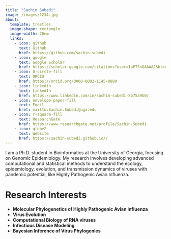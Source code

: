 ```yaml
---
title: "Sachin Subedi"
image: /images/1234.jpg
about: 
  template: trestles
  image-shape: rectangle
  image-width: 20em
  links:
    - icon: github
      text: Github
      href: https://github.com/sachin-subedi
    - icon: google
      text: Google Scholar
      href: https://scholar.google.com/citations?user=IoPTSnQAAAAJ&hl=en
    - icon: 0-circle-fill
      text: ORCID
      href: https://orcid.org/0000-0002-1145-8880
    - icon: linkedin
      text: LinkedIn
      href: https://www.linkedin.com/in/sachin-subedi-8b75a9b0/
    - icon: envelope-paper-fill
      text: Email
      href: mailto:Sachin.Subedi@uga.edu
    - icon: r-square-fill
      text: ResearchGate
      href: https://www.researchgate.net/profile/Sachin-Subedi
    - icon: globe2
      text: Website
      href: https://sachin-subedi.github.io//
---
```


I am a  Ph.D. student in Bioinformatics at the University of Georgia, focusing on Genomic Epidemiology. My research involves developing advanced computational and statistical methods to understand the ecology, epidemiology, evolution, and transmission dynamics of viruses with pandemic potential, like Highly Pathogenic Avian Influenza.

# Research Interests

- **Molecular Phylogenetics of Highly Pathogenic Avian Influenza**
- **Virus Evolution**
- **Computational Biology of RNA viruses**
- **Infectious Disease Modeling**
- **Bayesian Inference of Virus Phylogenies**


